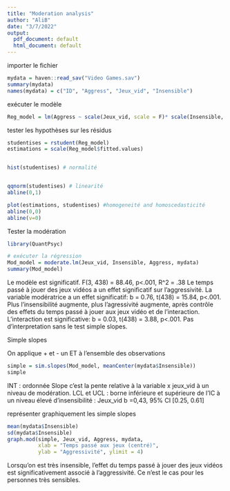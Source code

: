 ```yaml
---
title: "Moderation analysis"
author: "AliB"
date: "3/7/2022"
output:
  pdf_document: default
  html_document: default
---
```


importer le fichier 

```r
mydata = haven::read_sav("Video Games.sav")
summary(mydata)
names(mydata) = c("ID", "Aggress", "Jeux_vid", "Insensible")
```

exécuter le modèle
```r

Reg_model = lm(Aggress ~ scale(Jeux_vid, scale = F)* scale(Insensible, scale = F), data = mydata)
```

tester les hypothèses sur les résidus

```r
studentises = rstudent(Reg_model)
estimations = scale(Reg_model$fitted.values)


hist(studentises) # normalité


qqnorm(studentises) # linearité
abline(0,1)

plot(estimations, studentises) #homogeneité and homoscedasticité 
abline(0,0)
abline(v=0)
```


Tester la modération

```r
library(QuantPsyc)

# exécuter la régression
Mod_model = moderate.lm(Jeux_vid, Insensible, Aggress, mydata)
summary(Mod_model)
```
Le modèle est significatif. F(3, 438) = 88.46, p<.001, R^2 = .38
Le temps passé à jouer des jeux vidéos a un effet significatif sur l'aggressivité.
La variable modératrice a un effet significatif: b = 0.76, t(438) = 15.84, p<.001. Plus l'insensibilité augmente, plus l'agressivité augmente, après contrôle des effets du temps passé à jouer aux jeux vidéo et de l'interaction.
L'interaction est significative: b = 0.03, t(438) = 3.88, p<.001. Pas d'interpretation sans le test simple slopes.


Simple slopes

On applique + et - un ET à l'ensemble des observations
```r
simple = sim.slopes(Mod_model, meanCenter(mydata$Insensible))
simple
```
INT : ordonnée
Slope c'est la pente relative à la variable x jeux_vid à un niveau de modération.
LCL et UCL : borne inférieure et supérieure de l'IC
à un niveau élevé d'insensibilité : Jeux_vid b =0,43, 95% CI [0.25, 0.61] 

représenter graphiquement les simple slopes
```r
mean(mydata$Insensible)
sd(mydata$Insensible)
graph.mod(simple, Jeux_vid, Aggress, mydata,
          xlab = "Temps passé aux jeux (centré)",
          ylab = "Aggressivité", ylimit = 4)
```

Lorsqu'on est très insensible, l'effet du temps passé à jouer des jeux vidéos est significativement associé à l'aggressivité. Ce n'est le cas pour les personnes très sensibles.